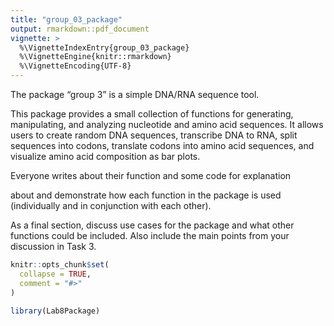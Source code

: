 ```yaml
---
title: "group_03_package"
output: rmarkdown::pdf_document
vignette: >
  %\VignetteIndexEntry{group_03_package}
  %\VignetteEngine{knitr::rmarkdown}
  %\VignetteEncoding{UTF-8}
---
```

The package "group 3" is a simple DNA/RNA sequence tool. 

This package provides a small collection of functions for generating, manipulating, and analyzing nucleotide and amino acid sequences. It allows users to create random DNA sequences, transcribe DNA to RNA, split sequences into codons, translate codons into amino acid sequences, and visualize amino acid composition as bar plots.

Everyone writes about their function and some code for explanation 

about and demonstrate how each function in the package is used (individually and in conjunction with each other). 
 
As a final section, discuss use cases for the package and what other functions could be included. Also include the main points from your discussion in Task 3.



```r
knitr::opts_chunk$set(
  collapse = TRUE,
  comment = "#>"
)
```

```r
library(Lab8Package)
```
